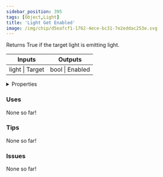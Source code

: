 ```yaml
---
sidebar_position: 395
tags: [Object,Light]
title: 'Light Get Enabled'
image: /img/chip/d5eafcf1-1762-4ece-bc31-7e2eddac253e.svg
---
```


Returns True if the target light is emitting light.



<IChip uuid="d5eafcf1-1762-4ece-bc31-7e2eddac253e"/>

<table><thead><tr><th>Inputs</th><th>Outputs</th></tr></thead><tbody><tr><td>light | Target</td><td>bool | Enabled</td></tr></tbody></table>

<details>
  <summary>Properties</summary>
  <div>
    <div>
    <table>
      <tbody>
        <tr>
          <td>Is beta required?</td>
          <td>No</td>
        </tr>
        <tr>
          <td>Is chip a trolling risk?</td>
          <td>No</td>
        </tr>
        <tr>
          <td>Is chip a role assignment risk?</td>
          <td>No</td>
        </tr>
        <tr>
          <td>Chip UUID</td>
          <td>d5eafcf1-1762-4ece-bc31-7e2eddac253e</td>
        </tr>
        <tr>
          <td>Room availability</td>
          <td>Available everywhere</td>
        </tr>
      </tbody>
    </table>
    </div>
  </div>
</details>

### Uses

None so far!

### Tips

None so far!

### Issues

None so far!
